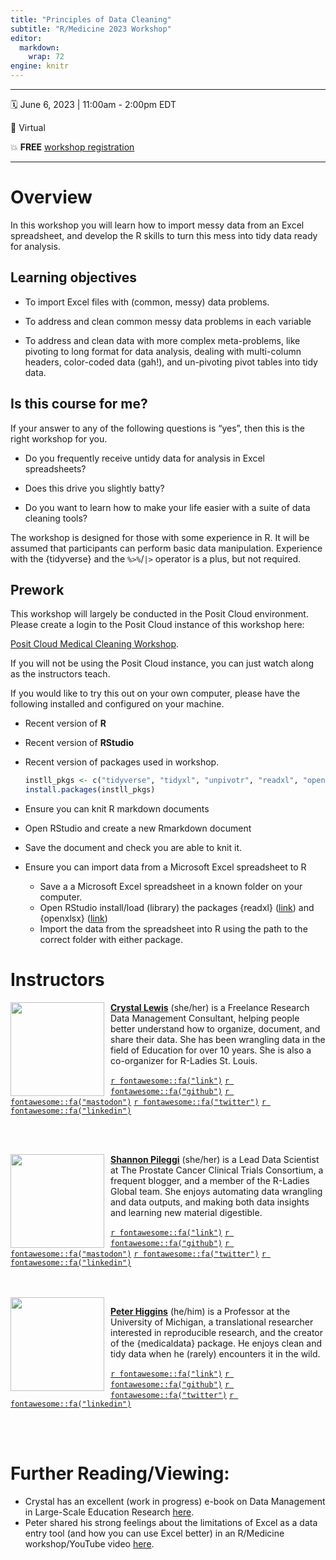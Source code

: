 ```yaml
---
title: "Principles of Data Cleaning"
subtitle: "R/Medicine 2023 Workshop"
editor: 
  markdown: 
    wrap: 72
engine: knitr
---
```


------------------------------------------------------------------------

🗓 June 6, 2023 \| 11:00am - 2:00pm EDT

🏨 Virtual

💥 **FREE** [workshop
registration](https://events.linuxfoundation.org/r-medicine/)

------------------------------------------------------------------------

# Overview

In this workshop you will learn how to import messy data from an Excel
spreadsheet, and develop the R skills to turn this mess into tidy data
ready for analysis.

## Learning objectives

-   To import Excel files with (common, messy) data problems.

-   To address and clean common messy data problems in each variable

-   To address and clean data with more complex meta-problems, like
    pivoting to long format for data analysis, dealing with multi-column
    headers, color-coded data (gah!), and un-pivoting pivot tables into
    tidy data.

## Is this course for me?

If your answer to any of the following questions is "yes", then this is
the right workshop for you.

-   Do you frequently receive untidy data for analysis in Excel
    spreadsheets?

-   Does this drive you slightly batty?

-   Do you want to learn how to make your life easier with a suite of
    data cleaning tools?

The workshop is designed for those with some experience in R. It will be
assumed that participants can perform basic data manipulation.
Experience with the {tidyverse} and the `%>%`/`|>` operator is a plus,
but not required.

## Prework

This workshop will largely be conducted in the Posit Cloud environment. Please create a login to the Posit Cloud instance of this workshop here:

[Posit Cloud Medical Cleaning Workshop](https://posit.cloud/content/5758558).

If you will not be using the Posit Cloud instance, you can just watch along as the instructors teach.

If you would like to try this out on your own computer, please have the following installed and configured on your machine.

-   Recent version of **R**

-   Recent version of **RStudio**

-   Recent version of packages used in workshop.

    ``` r
    instll_pkgs <- c("tidyverse", "tidyxl", "unpivotr", "readxl", "openxlsx", "janitor", "gtsummary", "here", "padr")
    install.packages(instll_pkgs)
    ```
-   Ensure you can knit R markdown documents

- Open RStudio and create a new Rmarkdown document

- Save the document and check you are able to knit it.

-   Ensure you can import data from a Microsoft Excel spreadsheet to R

    -   Save a a Microsoft Excel spreadsheet in a known folder on your
        computer.
    -   Open RStudio install/load (library) the packages {readxl}
        ([link](https://readxl.tidyverse.org)) and {openxlsx}
        ([link](https://ycphs.github.io/openxlsx/))
    -   Import the data from the spreadsheet into R using the path to
        the correct folder with either package.

# Instructors


![](images/Crystal_circle.png){style="float:left;padding: 0 10px 0 0;" fig-alt="Headshot of Crystal Lewis" width="150"}

[**Crystal Lewis**](https://cghlewis.com) (she/her) is a Freelance Research Data Management Consultant, helping people better understand how to organize, document, and share their data. She has been wrangling data in the field of Education for over 10 years. She is also a co-organizer for R-Ladies St. Louis.

[`r fontawesome::fa("link")`](https://cghlewis.com)
[`r fontawesome::fa("github")`](https://github.com/Cghlewis/)
[`r fontawesome::fa("mastodon")`](https://fosstodon.org/@Cghlewis)
[`r fontawesome::fa("twitter")`](https://twitter.com/Cghlewis)
[`r fontawesome::fa("linkedin")`](https://www.linkedin.com/in/crystal-lewis-922b4193/)


<br> <br>

![](images/Shannon_circle.png){style="float:left;padding: 0 10px 0 0;"
fig-alt="Headshot of Shannon Pileggi" width="150"}

[**Shannon Pileggi**](https://www.pipinghotdata.com/) (she/her) is a
Lead Data Scientist at The Prostate Cancer Clinical Trials Consortium, a
frequent blogger, and a member of the R-Ladies Global team. She enjoys
automating data wrangling and data outputs, and making both data
insights and learning new material digestible.

[`r fontawesome::fa("link")`](https://www.pipinghotdata.com/)
[`r fontawesome::fa("github")`](https://github.com/shannonpileggi/)
[`r fontawesome::fa("mastodon")`](https://fosstodon.org/@PipingHotData)
[`r fontawesome::fa("twitter")`](https://twitter.com/PipingHotData)
[`r fontawesome::fa("linkedin")`](https://www.linkedin.com/in/shannon-m-pileggi/)

<br> <br>
![](images/Peter_circle.jpg){style="float:left;padding: 0 10px 0 0;"
fig-alt="Headshot of Peter Higgins" width="150"}

[**Peter Higgins**](https://bookdown.org/pdr_higgins/rmrwr/) (he/him) is
a Professor at the University of Michigan, a translational researcher
interested in reproducible research, and the creator of the
{medicaldata} package. He enjoys clean and tidy data when he (rarely)
encounters it in the wild.

[`r fontawesome::fa("link")`](https://www.uofmhealth.org/profile/4/peter-doyle-higgins-md-phd)
[`r fontawesome::fa("github")`](https://github.com/higgi13425)
[`r fontawesome::fa("twitter")`](https://twitter.com/ibddoctor)
[`r fontawesome::fa("linkedin")`](https://www.linkedin.com/in/peter-higgins-b1a21a30/)

<br> <br>

# Further Reading/Viewing:

-   Crystal has an excellent (work in progress) e-book on Data
    Management in Large-Scale Education Research
    [here](https://datamgmtinedresearch.com).
-   Peter shared his strong feelings about the limitations of Excel as a
    data entry tool (and how you can use Excel better) in an R/Medicine
    workshop/YouTube video
    [here](https://www.youtube.com/watch?v=9f-hpJbjKZo).

